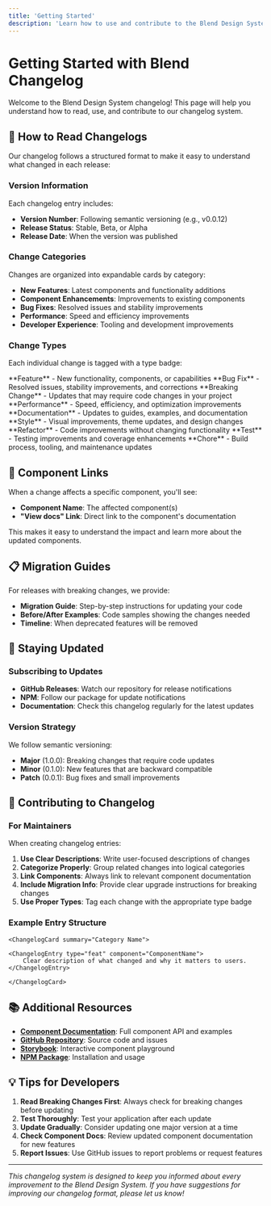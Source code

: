 ```yaml
---
title: 'Getting Started'
description: 'Learn how to use and contribute to the Blend Design System changelog'
---
```


# Getting Started with Blend Changelog

Welcome to the Blend Design System changelog! This page will help you understand how to read, use, and contribute to our changelog system.

## 📖 How to Read Changelogs

Our changelog follows a structured format to make it easy to understand what changed in each release:

### Version Information

Each changelog entry includes:

- **Version Number**: Following semantic versioning (e.g., v0.0.12)
- **Release Status**: Stable, Beta, or Alpha
- **Release Date**: When the version was published

### Change Categories

Changes are organized into expandable cards by category:

- **New Features**: Latest components and functionality additions
- **Component Enhancements**: Improvements to existing components
- **Bug Fixes**: Resolved issues and stability improvements
- **Performance**: Speed and efficiency improvements
- **Developer Experience**: Tooling and development improvements

### Change Types

Each individual change is tagged with a type badge:

<ChangelogCard summary="Change Type Reference" defaultExpanded={true}>

<ChangelogEntry type="feat">
    **Feature** - New functionality, components, or capabilities
</ChangelogEntry>

<ChangelogEntry type="fix">
    **Bug Fix** - Resolved issues, stability improvements, and corrections
</ChangelogEntry>

<ChangelogEntry type="breaking">
    **Breaking Change** - Updates that may require code changes in your project
</ChangelogEntry>

<ChangelogEntry type="perf">
    **Performance** - Speed, efficiency, and optimization improvements
</ChangelogEntry>

<ChangelogEntry type="docs">
    **Documentation** - Updates to guides, examples, and documentation
</ChangelogEntry>

<ChangelogEntry type="style">
    **Style** - Visual improvements, theme updates, and design changes
</ChangelogEntry>

<ChangelogEntry type="refactor">
    **Refactor** - Code improvements without changing functionality
</ChangelogEntry>

<ChangelogEntry type="test">
    **Test** - Testing improvements and coverage enhancements
</ChangelogEntry>

<ChangelogEntry type="chore">
    **Chore** - Build process, tooling, and maintenance updates
</ChangelogEntry>

</ChangelogCard>

## 🔗 Component Links

When a change affects a specific component, you'll see:

- **Component Name**: The affected component(s)
- **"View docs" Link**: Direct link to the component's documentation

This makes it easy to understand the impact and learn more about the updated components.

## 📋 Migration Guides

For releases with breaking changes, we provide:

- **Migration Guide**: Step-by-step instructions for updating your code
- **Before/After Examples**: Code samples showing the changes needed
- **Timeline**: When deprecated features will be removed

## 🚀 Staying Updated

### Subscribing to Updates

- **GitHub Releases**: Watch our repository for release notifications
- **NPM**: Follow our package for update notifications
- **Documentation**: Check this changelog regularly for the latest updates

### Version Strategy

We follow semantic versioning:

- **Major** (1.0.0): Breaking changes that require code updates
- **Minor** (0.1.0): New features that are backward compatible
- **Patch** (0.0.1): Bug fixes and small improvements

## 🤝 Contributing to Changelog

### For Maintainers

When creating changelog entries:

1. **Use Clear Descriptions**: Write user-focused descriptions of changes
2. **Categorize Properly**: Group related changes into logical categories
3. **Link Components**: Always link to relevant component documentation
4. **Include Migration Info**: Provide clear upgrade instructions for breaking changes
5. **Use Proper Types**: Tag each change with the appropriate type badge

### Example Entry Structure

```mdx
<ChangelogCard summary="Category Name">

<ChangelogEntry type="feat" component="ComponentName">
    Clear description of what changed and why it matters to users.
</ChangelogEntry>

</ChangelogCard>
```

## 📚 Additional Resources

- **[Component Documentation](/docs)**: Full component API and examples
- **[GitHub Repository](https://github.com/juspay/blend-design-system)**: Source code and issues
- **[Storybook](https://juspay.design/storybook)**: Interactive component playground
- **[NPM Package](https://www.npmjs.com/package/@juspay/blend-design-system)**: Installation and usage

## 💡 Tips for Developers

1. **Read Breaking Changes First**: Always check for breaking changes before updating
2. **Test Thoroughly**: Test your application after each update
3. **Update Gradually**: Consider updating one major version at a time
4. **Check Component Docs**: Review updated component documentation for new features
5. **Report Issues**: Use GitHub issues to report problems or request features

---

_This changelog system is designed to keep you informed about every improvement to the Blend Design System. If you have suggestions for improving our changelog format, please let us know!_
